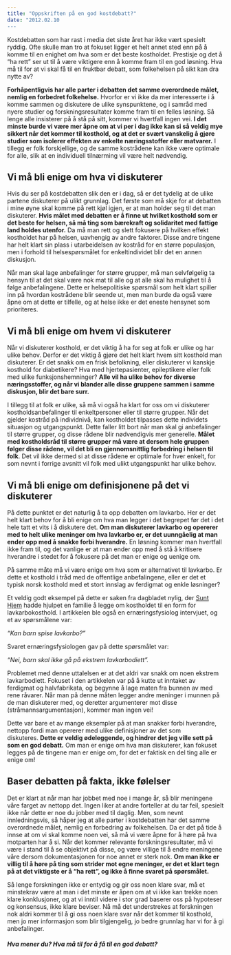 ```yaml
---
title: "Oppskriften på en god kostdebatt?"
date: "2012.02.10
---
```


Kostdebatten som har rast i media det siste året har ikke vært spesielt ryddig. Ofte skulle man tro at fokuset ligger et helt annet sted enn på å komme til en enighet om hva som er det beste kostholdet. Prestisje og det å "ha rett" ser ut til å være viktigere enn å komme fram til en god løsning. Hva må til for at vi skal få til en fruktbar debatt, som folkehelsen på sikt kan dra nytte av?

**Forhåpentligvis har alle parter i debatten det samme overordnede målet, nemlig en forbedret folkehelse.** Hvorfor er vi ikke da mer interesserte i å komme sammen og diskutere de ulike synspunktene, og i samråd med nyere studier og forskningsresultater komme fram til en felles løsning. Så lenge alle insisterer på å stå på sitt, kommer vi hvertfall ingen vei. **I det minste burde vi være mer åpne om at vi per i dag ikke kan si så veldig mye sikkert når det kommer til kosthold, og at det er svært vanskelig å gjøre studier som isolerer effekten av enkelte næringsstoffer eller matvarer.** I tillegg er folk forskjellige, og de samme kostrådene kan ikke være optimale for alle, slik at en individuell tilnærming vil være helt nødvendig.

## Vi må bli enige om hva vi diskuterer

Hvis du ser på kostdebatten slik den er i dag, så er det tydelig at de ulike partene diskuterer på ulikt grunnlag. Det første som må skje for at debatten i mine øyne skal komme på rett kjøl igjen, er at man holder seg til det man diskuterer. **Hvis målet med debatten er å finne ut hvilket kosthold som er det beste for helsen, så må ting som bærekraft og solidaritet med fattige land holdes utenfor.** Da må man rett og slett fokusere på hvilken effekt kostholdet har på helsen, uavhengig av andre faktorer. Disse andre tingene har helt klart sin plass i utarbeidelsen av kostråd for en større populasjon, men i forhold til helsespørsmålet for enkeltindividet blir det en annen diskusjon.

Når man skal lage anbefalinger for større grupper, må man selvfølgelig ta hensyn til at det skal være nok mat til alle og at alle skal ha mulighet til å følge anbefalingene. Dette er helsepolitiske spørsmål som helt klart spiller inn på hvordan kostrådene blir seende ut, men man burde da også være åpne om at dette er tilfelle, og at helse ikke er det eneste hensynet som prioriteres.

## Vi må bli enige om hvem vi diskuterer

Når vi diskuterer kosthold, er det viktig å ha for seg at folk er ulike og har ulike behov. Derfor er det viktig å gjøre det helt klart hvem sitt kosthold man diskuterer. Er det snakk om en frisk befolkning, eller diskuterer vi kanskje kosthold for diabetikere? Hva med hjertepasienter, epileptikere eller folk med ulike funksjonshemninger? **Alle vil ha ulike behov for diverse næringsstoffer, og når vi blander alle disse gruppene sammen i samme diskusjon, blir det bare surr.**

I tillegg til at folk er ulike, så må vi også ha klart for oss om vi diskuterer kostholdsanbefalinger til enkeltpersoner eller til større grupper. Når det gjelder kostråd på individnivå, kan kostholdet tilpasses dette individets situasjon og utgangspunkt. Dette faller litt bort når man skal gi anbefalinger til større grupper, og disse rådene blir nødvendigvis mer generelle. **Målet med kostholdsråd til større grupper må være at dersom hele gruppen følger disse rådene, vil det bli en gjennomsnittlig forbedring i helsen til folk**. Det vil ikke dermed si at disse rådene er optimale for hver enkelt, for som nevnt i forrige avsnitt vil folk med ulikt utgangspunkt har ulike behov.

## Vi må bli enige om definisjonene på det vi diskuterer

På dette punktet er det naturlig å ta opp debatten om lavkarbo. Her er det helt klart behov for å bli enige om hva man legger i det begrepet før det i det hele tatt et vits i å diskutere det. **Om man diskuterer lavkarbo og opererer med to helt ulike meninger om hva lavkarbo er, er det uunngåelig at man ender opp med å snakke forbi hverandre.** En løsning kommer man hvertfall ikke fram til, og det vanlige er at man ender opp med å stå å kritisere hverandre i stedet for å fokusere på det man er enige og uenige om.

På samme måte må vi være enige om hva som er alternativet til lavkarbo. Er dette et kosthold i tråd med de offentlige anbefalingene, eller er det et typisk norsk kosthold med et stort innslag av ferdigmat og enkle løsninger?

Et veldig godt eksempel på dette er saken fra dagbladet nylig, der [Sunt Hjem](http://www.sunthjem.no) hadde hjulpet en familie å legge om kostholdet til en form for lavkarbokosthold. I artikkelen ble også en ernæringsfysiolog intervjuet, og et av spørsmålene var:

*"Kan barn spise lavkarbo?"*

Svaret ernæringsfysiologen gav på dette spørsmålet var:

*"Nei, barn skal ikke gå på ekstrem lavkarbodiett".*

Problemet med denne uttalelsen er at det aldri var snakk om noen ekstrem lavkarbodiett. Fokuset i den artikkelen var på å kutte ut inntaket av ferdigmat og halvfabrikata, og begynne å lage maten fra bunnen av med rene råvarer. Når man på denne måten legger andre meninger i munnen på de man diskuterer med, og deretter argumenterer mot disse (stråmannsargumentasjon), kommer man ingen vei!

Dette var bare et av mange eksempler på at man snakker forbi hverandre, nettopp fordi man opererer med ulike definisjoner av det som diskuteres. **Dette er veldig ødeleggende, og hindrer det jeg ville sett på som en god debatt.** Om man er enige om hva man diskuterer, kan fokuset legges på de tingene man er enige om, for det er faktisk en del ting alle er enige om!

## Baser debatten på fakta, ikke følelser

Det er klart at når man har jobbet med noe i mange år, så blir meningene våre farget av nettopp det. Ingen liker at andre forteller at du tar feil, spesielt ikke når dette er noe du jobber med til daglig. Men, som nevnt innledningsvis, så håper jeg at alle parter i kostdebatten har det samme overordnede målet, nemlig en forbedring av folkehelsen. Da er det på tide å innse at om vi skal komme noen vei, så må vi være åpne for å høre på hva motparten har å si. Når det kommer relevante forskningsresultater, må vi være i stand til å se objektivt på disse, og være villige til å endre meningene våre dersom dokumentasjonen for noe annet er sterk nok. **Om man ikke er villig til å høre på ting som strider mot egne meninger, er det et klart tegn på at det viktigste er å "ha rett", og ikke å finne svaret på spørsmålet.**

Så lenge forskningen ikke er entydig og gir oss noen klare svar, må et minstekrav være at man i det minste er åpen om at vi ikke kan trekke noen klare konklusjoner, og at vi inntil videre i stor grad baserer oss på hypoteser og konsensus, ikke klare beviser. Nå må det understrekes at forskningen nok aldri kommer til å gi oss noen klare svar når det kommer til kosthold, men jo mer informasjon som blir tilgjengelig, jo bedre grunnlag har vi for å gi anbefalinger.

##### Hva mener du? Hva må til for å få til en god debatt?
